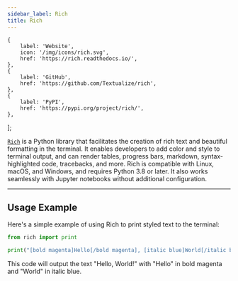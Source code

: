 ```yaml
---
sidebar_label: Rich
title: Rich
---
```



    {
        label: 'Website',
        icon: '/img/icons/rich.svg',
        href: 'https://rich.readthedocs.io/',
    },
    {
        label: 'GitHub',
        href: 'https://github.com/Textualize/rich',
    },
    {
        label: 'PyPI',
        href: 'https://pypi.org/project/rich/',
    },
];

<ToolTags toolName="Rich" />

<ToolLinks links={links} />

[`Rich`](https://rich.readthedocs.io/) is a Python library that facilitates the creation of rich text and beautiful formatting in the terminal. It enables developers to add color and style to terminal output, and can render tables, progress bars, markdown, syntax-highlighted code, tracebacks, and more. Rich is compatible with Linux, macOS, and Windows, and requires Python 3.8 or later. It also works seamlessly with Jupyter notebooks without additional configuration.

---

## Usage Example

Here's a simple example of using Rich to print styled text to the terminal:

```python
from rich import print

print("[bold magenta]Hello[/bold magenta], [italic blue]World[/italic blue]!")
```

This code will output the text "Hello, World!" with "Hello" in bold magenta and "World" in italic blue.
